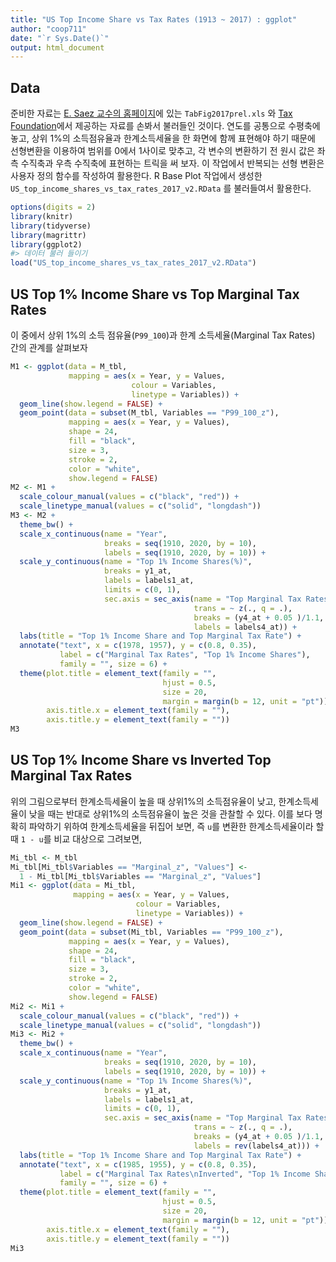 ```yaml
---
title: "US Top Income Share vs Tax Rates (1913 ~ 2017) : ggplot"
author: "coop711"
date: "`r Sys.Date()`"
output: html_document
---
```


## Data

준비한 자료는  [E. Saez 교수의 홈페이지](http://elsa.berkeley.edu/~saez/)에 있는 `TabFig2017prel.xls` 와 [Tax Foundation](http://taxfoundation.org/)에서 제공하는 자료를 손봐서 불러들인 것이다. 
연도를 공통으로 수평축에 놓고, 상위 1%의 소득점유율과 한계소득세율을 한 화면에 함께 표현해야 하기 때문에 선형변환을 이용하여 범위를 0에서 1사이로 맞추고, 각 변수의 변환하기 전 원시 값은 좌측 수직축과 우측 수직축에 표현하는 트릭을 써 보자. 이 작업에서 반복되는 선형 변환은 사용자 정의 함수를 작성하여 활용한다.
R Base Plot 작업에서 생성한 `US_top_income_shares_vs_tax_rates_2017_v2.RData` 를 불러들여서 활용한다.

```r
options(digits = 2)
library(knitr)
library(tidyverse)
library(magrittr)
library(ggplot2)
#> 데이터 불러 들이기
load("US_top_income_shares_vs_tax_rates_2017_v2.RData")
```

## US Top 1% Income Share vs Top Marginal Tax Rates

이 중에서 상위 1%의 소득 점유율(`P99_100`)과 한계 소득세율(Marginal Tax Rates) 간의 관계를 살펴보자

```r
M1 <- ggplot(data = M_tbl, 
             mapping = aes(x = Year, y = Values, 
                           colour = Variables, 
                           linetype = Variables)) +
  geom_line(show.legend = FALSE) +
  geom_point(data = subset(M_tbl, Variables == "P99_100_z"),
             mapping = aes(x = Year, y = Values), 
             shape = 24, 
             fill = "black",
             size = 3, 
             stroke = 2,
             color = "white",
             show.legend = FALSE)
M2 <- M1 +
  scale_colour_manual(values = c("black", "red")) +
  scale_linetype_manual(values = c("solid", "longdash")) 
M3 <- M2 + 
  theme_bw() + 
  scale_x_continuous(name = "Year", 
                     breaks = seq(1910, 2020, by = 10), 
                     labels = seq(1910, 2020, by = 10)) +
  scale_y_continuous(name = "Top 1% Income Shares(%)", 
                     breaks = y1_at, 
                     labels = labels1_at, 
                     limits = c(0, 1),
                     sec.axis = sec_axis(name = "Top Marginal Tax Rates", 
                                         trans = ~ z(., q = .), 
                                         breaks = (y4_at + 0.05 )/1.1, 
                                         labels = labels4_at)) +
  labs(title = "Top 1% Income Share and Top Marginal Tax Rate") +
  annotate("text", x = c(1978, 1957), y = c(0.8, 0.35), 
           label = c("Marginal Tax Rates", "Top 1% Income Shares"), 
           family = "", size = 6) +
  theme(plot.title = element_text(family = "", 
                                  hjust = 0.5, 
                                  size = 20, 
                                  margin = margin(b = 12, unit = "pt")), 
        axis.title.x = element_text(family = ""),
        axis.title.y = element_text(family = ""))
M3
``` 

## US Top 1% Income Share vs Inverted Top Marginal Tax Rates

위의 그림으로부터 한계소득세율이 높을 때 상위1%의 소득점유율이 낮고, 한계소득세율이 낮을 때는 반대로 상위1%의 소득점유율이 높은 것을 관찰할 수 있다. 이를 보다 명확히 파악하기 위하여 한계소득세율을 뒤집어 보면, 즉 `u`를 변환한 한계소득세율이라 할 때  `1 - u`를 비교 대상으로 그려보면, 

```r
Mi_tbl <- M_tbl
Mi_tbl[Mi_tbl$Variables == "Marginal_z", "Values"] <- 
  1 - Mi_tbl[Mi_tbl$Variables == "Marginal_z", "Values"]
Mi1 <- ggplot(data = Mi_tbl, 
              mapping = aes(x = Year, y = Values, 
                            colour = Variables, 
                            linetype = Variables)) +
  geom_line(show.legend = FALSE) +
  geom_point(data = subset(Mi_tbl, Variables == "P99_100_z"),
             mapping = aes(x = Year, y = Values), 
             shape = 24,
             fill = "black",
             size = 3, 
             stroke = 2,
             color = "white",
             show.legend = FALSE)
Mi2 <- Mi1 +
  scale_colour_manual(values = c("black", "red")) +
  scale_linetype_manual(values = c("solid", "longdash")) 
Mi3 <- Mi2 + 
  theme_bw() + 
  scale_x_continuous(name = "Year", 
                     breaks = seq(1910, 2020, by = 10), 
                     labels = seq(1910, 2020, by = 10)) +
  scale_y_continuous(name = "Top 1% Income Shares(%)", 
                     breaks = y1_at, 
                     labels = labels1_at, 
                     limits = c(0, 1),
                     sec.axis = sec_axis(name = "Top Marginal Tax Rates(%)", 
                                         trans = ~ z(., q = .), 
                                         breaks = (y4_at + 0.05 )/1.1, 
                                         labels = rev(labels4_at))) +
  labs(title = "Top 1% Income Share and Top Marginal Tax Rate") +
  annotate("text", x = c(1985, 1955), y = c(0.8, 0.35), 
           label = c("Marginal Tax Rates\nInverted", "Top 1% Income Shares"), 
           family = "", size = 6) +
  theme(plot.title = element_text(family = "", 
                                  hjust = 0.5, 
                                  size = 20, 
                                  margin = margin(b = 12, unit = "pt")),
        axis.title.x = element_text(family = ""),
        axis.title.y = element_text(family = ""))
Mi3
``` 

<!--## 뒷 정리

```r
save.image(file = "US_top_income_shares_vs_tax_rates_2017_v3.RData")
```
-->
